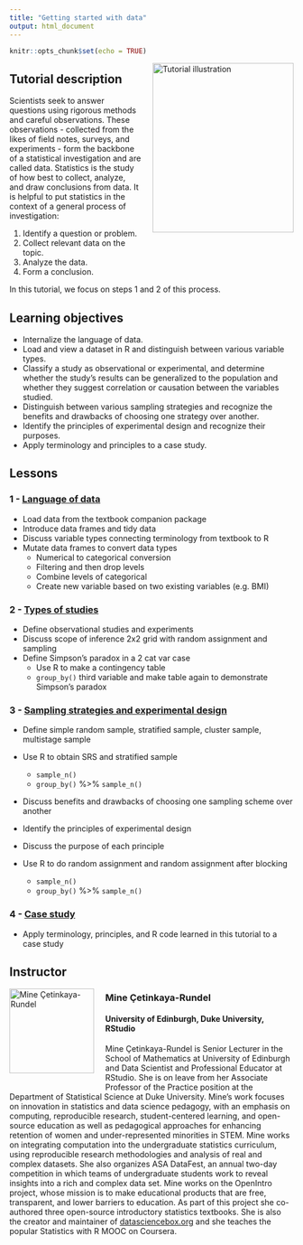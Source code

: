 ```yaml
---
title: "Getting started with data"
output: html_document
---
```


```r
knitr::opts_chunk$set(echo = TRUE)
```

<img style="float: right; margin: 0px 0px 20px 20px" src="../logo/openintro-hex.png" alt="Tutorial illustration" width="250" height="300">

## Tutorial description

Scientists seek to answer questions using rigorous methods and careful observations. These observations - collected from the likes of field notes, surveys, and experiments - form the backbone of a statistical investigation and are called data. Statistics is the study of how best to collect, analyze, and draw conclusions from data. It is helpful to put statistics in the context of a general process of investigation:

1. Identify a question or problem.
2. Collect relevant data on the topic. 
3. Analyze the data.
4. Form a conclusion.

In this tutorial, we focus on steps 1 and 2 of this process.

## Learning objectives

* Internalize the language of data.
* Load and view a dataset in R and distinguish between various variable types.
* Classify a study as observational or experimental, and determine whether the study's results can be generalized to the population and whether they suggest correlation or causation between the variables studied.
* Distinguish between various sampling strategies and recognize the benefits and drawbacks of choosing one strategy over another.
* Identify the principles of experimental design and recognize their purposes.
* Apply terminology and principles to a case study.


## Lessons

### 1 - [Language of data](https://openintro.shinyapps.io/ims-01-getting-started-with-data-01/)

* Load data from the textbook companion package
* Introduce data frames and tidy data
* Discuss variable types connecting terminology from textbook to R
* Mutate data frames to convert data types
  * Numerical to categorical conversion
  * Filtering and then drop levels
  * Combine levels of categorical
  * Create new variable based on two existing variables (e.g. BMI)

### 2 - [Types of studies](https://openintro.shinyapps.io/ims-01-getting-started-with-data-02/)


* Define observational studies and experiments
* Discuss scope of inference 2x2 grid with random assignment and sampling
* Define Simpson's paradox in a 2 cat var case
  * Use R to make a contingency table
  * `group_by()` third variable and make table again to demonstrate Simpson's paradox

### 3 - [Sampling strategies and experimental design](https://openintro.shinyapps.io/ims-01-getting-started-with-data-03/)

* Define simple random sample, stratified sample, cluster sample, multistage sample
* Use R to obtain SRS and stratified sample
	* `sample_n()`
	* `group_by()` %>% `sample_n()`
* Discuss benefits and drawbacks of choosing one sampling scheme over another

* Identify the principles of experimental design 
* Discuss the purpose of each principle
* Use R to do random assignment and random assignment after blocking
	* `sample_n()`
	* `group_by()` %>% `sample_n()`

### 4 - [Case study](https://openintro.shinyapps.io/ims-01-getting-started-with-data-04/)

* Apply terminology, principles, and R code learned in this tutorial to a case study

## Instructor

<img style="float: left; margin: 0px 20px 20px 0px" src="../instructor-photos/mine.png" alt="Mine Çetinkaya-Rundel" width="150" height="150">

### Mine Çetinkaya-Rundel

#### University of Edinburgh, Duke University, RStudio

Mine Çetinkaya-Rundel is Senior Lecturer in the School of Mathematics at University of Edinburgh and Data Scientist and Professional Educator at RStudio. She is on leave from her Associate Professor of the Practice position at the Department of Statistical Science at Duke University. Mine’s work focuses on innovation in statistics and data science pedagogy, with an emphasis on computing, reproducible research, student-centered learning, and open-source education as well as pedagogical approaches for enhancing retention of women and under-represented minorities in STEM. Mine works on integrating computation into the undergraduate statistics curriculum, using reproducible research methodologies and analysis of real and complex datasets. She also organizes ASA DataFest, an annual two-day competition in which teams of undergraduate students work to reveal insights into a rich and complex data set. Mine works on the OpenIntro project, whose mission is to make educational products that are free, transparent, and lower barriers to education. As part of this project she co-authored three open-source introductory statistics textbooks. She is also the creator and maintainer of [datasciencebox.org](https://datasciencebox.org/) and she teaches the popular Statistics with R MOOC on Coursera. 
